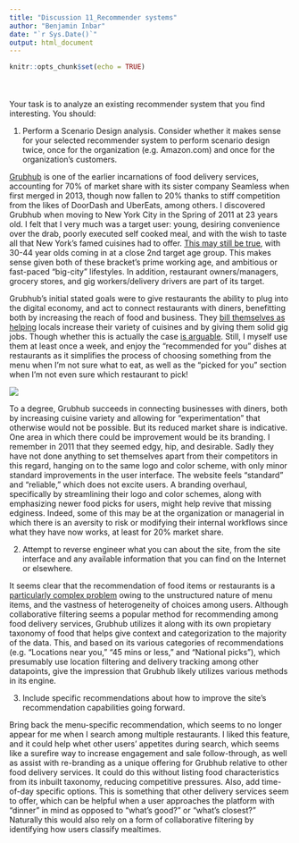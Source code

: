---
title: "Discussion 11_Recommender systems"
author: "Benjamin Inbar"
date: "`r Sys.Date()`"
output: html_document
---

```{r setup, include=FALSE}
knitr::opts_chunk$set(echo = TRUE)
```

<div style="margin-top:50px;">
Your task is to analyze an existing recommender system that you find interesting.  You should:

1. Perform a Scenario Design analysis.  Consider whether it makes sense for your selected recommender system to perform scenario design twice, once for the organization (e.g. Amazon.com) and once for the organization's customers.

<a href="https://www.grubhub.com/lets-eat">Grubhub</a> is one of the earlier incarnations of food delivery services, accounting for 70% of market share with its sister company Seamless when first merged in 2013, though now fallen to 20% thanks to stiff competition from the likes of DoorDash and UberEats, among others. I discovered Grubhub when moving to New York City in the Spring of 2011 at 23 years old. I felt that I very much was a target user: young, desiring convenience over the drab, poorly executed self cooked meal, and with the wish to taste all that New York's famed cuisines had to offer. <a href="https://www.restaurantdive.com/news/report-grubhub-is-the-most-used-delivery-app/545719/#:~:text=New%20research%20from%20Zion%20%26%20Zion,year%2Dolds%20(51%25">This may still be true</a>, with 30-44 year olds coming in at a close 2nd target age group. This makes sense given both of these bracket's prime working age, and ambitious or fast-paced "big-city" lifestyles. In addition, restaurant owners/managers, grocery stores, and gig workers/delivery drivers are part of its target.

Grubhub's initial stated goals were to give restaurants the ability to plug into the digital economy, and act to connect restaurants with diners, benefitting both by increasing the reach of food and business. They <a href="https://about.grubhub.com/">bill themselves as helping</a> locals increase their variety of cuisines and by giving them solid gig jobs. Though whether this is actually the case <a href=https://www.economist.com/1843/2021/01/26/gulp-the-secret-economics-of-food-delivery">is arguable</a>. Still, I myself use them at least once a week, and enjoy the "recommended for you" dishes at restaurants as it simplifies the process of choosing something from the menu when I'm not sure what to eat, as well as the "picked for you" section when I'm not even sure which restaurant to pick!

![](C:/Users/bpinb/OneDrive/Desktop/Coursework/DATA 607 Data Acquisition and Management/Discussion 11.jpg)

To a degree, Grubhub succeeds in connecting businesses with diners, both by increasing cuisine variety and allowing for "experimentation" that otherwise would not be possible. But its reduced market share is indicative. One area in which there could be improvement would be its branding. I remember in 2011 that they seemed edgy, hip, and desirable. Sadly they have not done anything to set themselves apart from their competitors in this regard, hanging on to the same logo and color scheme, with only minor standard improvements in the user interface. The website feels "standard" and "reliable," which does not excite users. A branding overhaul, specifically by streamlining their logo and color schemes, along with emphasizing newer food picks for users, might help revive that missing edginess. Indeed, some of this may be at the organization or managerial in which there is an aversity to risk or modifying their internal workflows since what they have now works, at least for 20% market share.


2. Attempt to reverse engineer what you can about the site, from the site interface and any available information that you can find on the Internet or elsewhere.

It seems clear that the recommendation of food items or restaurants is a <a href="https://www.wired.com/story/how-grubhub-analyzed-4000-dishes-to-predict-your-next-order/">particularly complex problem</a> owing to the unstructured nature of menu items, and the vastness of heterogeneity of choices among users. Although collaborative filtering seems a popular method for recommending among food delivery services, Grubhub utilizes it along with its own propietary taxonomy of food that helps give context and categorization to the majority of the data. This, and based on its various categories of recommendations (e.g. "Locations near you," "45 mins or less," and "National picks"), which presumably use location filtering and delivery tracking among other datapoints, give the impression that Grubhub likely utilizes various methods in its engine.

3. Include specific recommendations about how to improve the site's recommendation capabilities going forward.

Bring back the menu-specific recommendation, which seems to no longer appear for me when I search among multiple restaurants. I liked this feature, and it could help whet other users' appetites during search, which seems like a surefire way to increase engagement and sale follow-through, as well as assist with re-branding as a unique offering for Grubhub relative to other food delivery services. It could do this without listing food characteristics from its inbuilt taxonomy, reducing competitive pressures. 
Also, add time-of-day specific options. This is something that other delivery services seem to offer, which can be helpful when a user approaches the platform with "dinner" in mind as opposed to "what's good?" or "what's closest?" Naturally this would also rely on a form of collaborative filtering by identifying how users classify mealtimes.

<div style="margin-top:50px;">